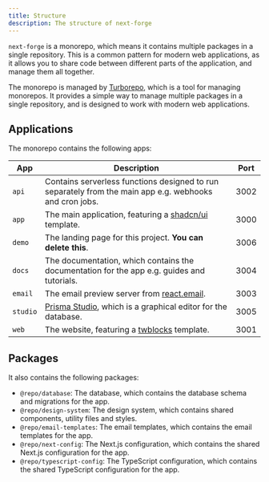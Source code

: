 ```yaml
---
title: Structure
description: The structure of next-forge
---
```


`next-forge` is a monorepo, which means it contains multiple packages in a single repository. This is a common pattern for modern web applications, as it allows you to share code between different parts of the application, and manage them all together.

The monorepo is managed by [Turborepo](https://turbo.build/repo), which is a tool for managing monorepos. It provides a simple way to manage multiple packages in a single repository, and is designed to work with modern web applications.

## Applications

The monorepo contains the following apps:

| App | Description | Port |
| --- | ----------- | ---- |
| `api` | Contains serverless functions designed to run separately from the main app e.g. webhooks and cron jobs. | 3002 |
| `app` | The main application, featuring a [shadcn/ui](https://ui.shadcn.com/) template. | 3000 |
| `demo` | The landing page for this project. **You can delete this**. | 3006 |
| `docs` | The documentation, which contains the documentation for the app e.g. guides and tutorials. | 3004 |
| `email` | The email preview server from [react.email](https://react.email/). | 3003 |
| `studio` | [Prisma Studio](https://www.prisma.io/studio), which is a graphical editor for the database. | 3005 |
| `web` | The website, featuring a [twblocks](https://www.twblocks.com/) template. | 3001 |

## Packages

It also contains the following packages:

- `@repo/database`: The database, which contains the database schema and migrations for the app.
- `@repo/design-system`: The design system, which contains shared components, utility files and styles.
- `@repo/email-templates`: The email templates, which contains the email templates for the app.
- `@repo/next-config`: The Next.js configuration, which contains the shared Next.js configuration for the app.
- `@repo/typescript-config`: The TypeScript configuration, which contains the shared TypeScript configuration for the app.